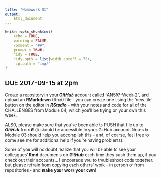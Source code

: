 ```yaml
---
title: "Homework 01"
output:
    html_document
---
```


```r
knitr::opts_chunk$set(
	echo = TRUE,
	warning = FALSE,
	comment = "##",
	prompt = TRUE,
	tidy = TRUE,
	tidy.opts = list(width.cutoff = 75),
	fig.path = "img/"
)
```

## DUE 2017-09-15 at 2pm

Create a repository in your ***GitHub*** account called "AN597-Week-2", and upload an **RMarkdown** (Rmd) file - you can create one using the 'new file' button on the editor in ***RStudio*** - with your notes and code for all of the CHALLENGES from Module 04, which you'll be trying on your own this week.

ALSO, please make sure that you've been able to PUSH that file up to ***GitHub*** from ***R*** (it should be accessible in your GitHub account. Notes in Module 03 should help you accomplish this - and, of course, feel free to come see me for additional help if you're having problems).

Some of you will no doubt realize that you will be able to see your colleagues' **Rmd** documents on ***GitHub*** each time they push them up, if you check out their accounts... I encourage you to troubleshoot code together, but please refrain from copying each others' work - in person or from repositories - and **make your work your own**!
